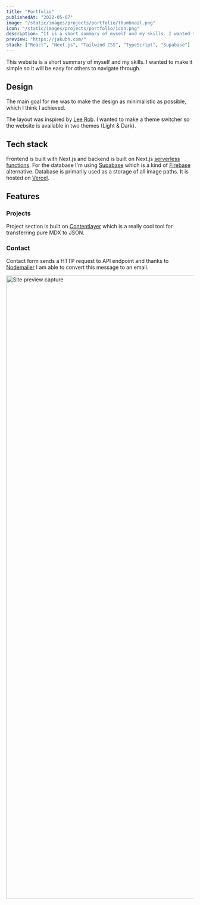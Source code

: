 ```yaml
---
title: "Portfolio"
publishedAt: "2022-05-07"
image: "/static/images/projects/portfolio/thumbnail.png"
icon: "/static/images/projects/portfolio/icon.png"
description: "It is a short summary of myself and my skills. I wanted to make it simple so it will be easy for others to navigate through."
preview: "https://jakubh.com/"
stack: ["React", "Next.js", "Tailwind CSS", "TypeScript", "Supabase"]
---
```


This website is a short summary of myself and my skills. I wanted to make it simple so it will be easy for others to navigate through.

## Design

The main goal for me was to make the design as minimalistic as possible, which I think I achieved.

The layout was inspired by [Lee Rob](https://leerob.io/). I wanted to make a theme switcher so the website is available in two themes (Light & Dark).

## Tech stack

Frontend is built with Next.js and backend is built on Next.js [serverless functions](https://vercel.com/docs/concepts/functions/serverless-functions). For the database I'm using [Supabase](https://supabase.com) which is a kind of [Firebase](https://firebase.google.com) alternative. Database is primarily used as a storage of all image paths. It is hosted on [Vercel](https://vercel.com/).

## Features

### Projects

Project section is built on [Contentlayer](https://www.contentlayer.dev/) which is a really cool tool for transferring pure MDX to JSON.

### Contact

Contact form sends a HTTP request to API endpoint and thanks to [Nodemailer](https://nodemailer.com) I am able to convert this message to an email.

<Image
  hasLink={true}
  width="1672"
  height="1672"
  alt="Site preview capture"
  src="/static/images/projects/portfolio/capture.png"
/>
